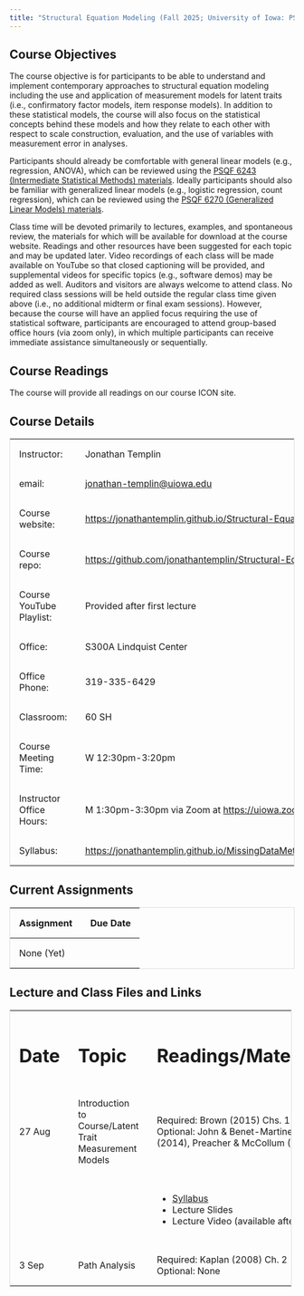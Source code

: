 ```yaml
---
title: "Structural Equation Modeling (Fall 2025; University of Iowa: PSQF 6249)"
---
```


## Course Objectives

The course objective is for participants to be able to understand and implement contemporary approaches to structural equation modeling including the use and application of measurement models for latent traits (i.e., confirmatory factor models, item response models). In addition to these statistical models, the course will also focus on the statistical concepts behind these models and how they relate to each other with respect to scale construction, evaluation, and the use of variables with measurement error in analyses.

Participants should already be comfortable with general linear models (e.g., regression, ANOVA), which can be reviewed using the [PSQF 6243 (Intermediate Statistical Methods) materials](http://lesahoffman.com/PSQF6243/index.html). Ideally participants should also be familiar with generalized linear models (e.g., logistic regression, count regression), which can be reviewed using the [PSQF 6270 (Generalized Linear Models) materials](http://lesahoffman.com/PSQF6270/index.html).

Class time will be devoted primarily to lectures, examples, and spontaneous review, the materials for which will be available for download at the course website. Readings and other resources have been suggested for each topic and may be updated later. Video recordings of each class will be made available on YouTube so that closed captioning will be provided, and supplemental videos for specific topics (e.g., software demos) may be added as well. Auditors and visitors are always welcome to attend class. No required class sessions will be held outside the regular class time given above (i.e., no additional midterm or final exam sessions). However, because the course will have an applied focus requiring the use of statistical software, participants are encouraged to attend group-based office hours (via zoom only), in which multiple participants can receive immediate assistance simultaneously or sequentially.

## Course Readings

The course will provide all readings on our course ICON site.

## Course Details

|  |  |
|----|----|
| Instructor: | Jonathan Templin |
| email: | [jonathan-templin\@uiowa.edu](mailto:jonathan-templin@uiowa.edu) |
| Course website: | <https://jonathantemplin.github.io/Structural-Equation-Modeling-Fall-2025/> |
| Course repo: | <https://github.com/jonathantemplin/Structural-Equation-Modeling-Fall-2025> |
| Course YouTube Playlist: | Provided after first lecture |
| Office: | S300A Lindquist Center |
| Office Phone: | 319-335-6429 |
| Classroom: | 60 SH |
| Course Meeting Time: | W 12:30pm-3:20pm |
| Instructor Office Hours: | M 1:30pm-3:30pm via Zoom at <https://uiowa.zoom.us/my/jonathantemplinuiowa> |
| Syllabus: | <https://jonathantemplin.github.io/MissingDataMethods2025/s25mdm_syllabus.html> |

## Current Assignments

| Assignment | Due Date |
|------------|----------|
| None (Yet) |          |

## Lecture and Class Files and Links

```{=html}
<style>
table {
  border-collapse: collapse;
  width: 100%;
  border: 1px solid #ddd;
}

th, td {
  text-align: left;
  padding: 16px;
}
</style>
```

+--------+--------------------------------------------------------+:----------------------------------------------------------------------------------------------+
| # Date | # Topic                                                | # Readings/Materials                                                                          |
+--------+--------------------------------------------------------+-----------------------------------------------------------------------------------------------+
| 27 Aug | Introduction to Course/Latent Trait Measurement Models | Required: Brown (2015) Chs. 1 and 2\                                                          |
|        |                                                        | Optional: John & Benet-Martinez (2014), Preacher & McCollum (2003)                            |
+--------+--------------------------------------------------------+-----------------------------------------------------------------------------------------------+
|        |                                                        | -   [Syllabus](https://jonathantemplin.github.io/MissingDataMethods2025/s25mdm_syllabus.html) |
|        |                                                        | -   Lecture Slides                                                                            |
|        |                                                        | -   Lecture Video (available after class)                                                     |
+--------+--------------------------------------------------------+-----------------------------------------------------------------------------------------------+
| 3 Sep  | Path Analysis                                          | Required: Kaplan (2008) Ch. 2\                                                                |
|        |                                                        | Optional: None                                                                                |
+--------+--------------------------------------------------------+-----------------------------------------------------------------------------------------------+
